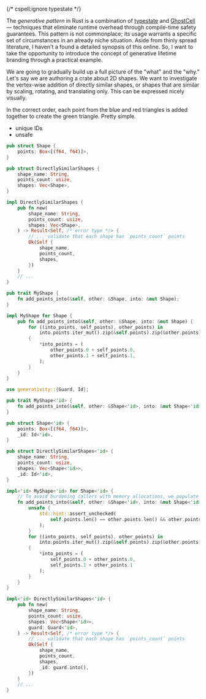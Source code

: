 {/* cspell:ignore typestate */}

The *generative pattern* in Rust is a combination of [typestate](https://cliffle.com/blog/rust-typestate/) and [GhostCell](https://plv.mpi-sws.org/rustbelt/ghostcell/) — techniques that eliminate runtime overhead through compile-time safety guarantees. This pattern is not commonplace; its usage warrants a specific set of circumstances in an already niche situation. Aside from thinly spread literature, I haven't a found a detailed synopsis of this online. So, I want to take the opportunity to introduce the concept of generative lifetime branding through a practical example.

We are going to gradually build up a full picture of the "what" and the "why." Let's say we are authoring a crate about 2D shapes. We want to investigate the vertex-wise addition of directly similar shapes, or shapes that are similar by scaling, rotating, and translating only. This can be expressed nicely visually.

<ContentImage src={vertexAdditionExample} width={800} alt="" />

In the correct order, each point from the blue and red triangles is added together to create the green triangle. Pretty simple.

- unique IDs
- unsafe

```rust
pub struct Shape {
    points: Box<[(f64, f64)]>,
}

pub struct DirectlySimilarShapes {
    shape_name: String,
    points_count: usize,
    shapes: Vec<Shape>,
}

impl DirectlySimilarShapes {
    pub fn new(
        shape_name: String,
        points_count: usize,
        shapes: Vec<Shape>,
    ) -> Result<Self, /* error type */> {
        // ... validate that each shape has `points_count` points
        Ok(Self {
            shape_name,
            points_count,
            shapes,
        })
    }
    // ...
}
```

```rust
pub trait MyShape {
    fn add_points_into(&self, other: &Shape, into: &mut Shape);
}

impl MyShape for Shape {
    pub fn add_points_into(&self, other: &Shape, into: &mut Shape) {
        for ((into_points, self_points), other_points) in
            into.points.iter_mut().zip(&self.points).zip(&other.points)
        {
            *into_points = (
                other_points.0 + self_points.0,
                other_points.1 + self_points.1,
            );
        }
    }
}
```

```rust
use generativity::{Guard, Id};

pub trait MyShape<'id> {
    fn add_points_into(&self, other: &Shape<'id>, into: &mut Shape<'id>);
}

pub struct Shape<'id> {
    points: Box<[(f64, f64)]>,
    _id: Id<'id>,
}

pub struct DirectlySimilarShapes<'id> {
    shape_name: String,
    points_count: usize,
    shapes: Vec<Shape<'id>>,
    _id: Id<'id>,
}

impl<'id> MyShape<'id> for Shape<'id> {
    // To avoid burdening callers with memory allocations, we populate a mutable reference.
    fn add_points_into(&self, other: &Shape<'id>, into: &mut Shape<'id>) {
        unsafe {
            std::hint::assert_unchecked(
                self.points.len() == other.points.len() && other.points.len() == into.points.len(),
            );
        }
        for ((into_points, self_points), other_points) in
            into.points.iter_mut().zip(&self.points).zip(&other.points)
        {
            *into_points = (
                self_points.0 + other_points.0,
                self_points.1 + other_points.1
            );
        }
    }
}

impl<'id> DirectlySimilarShapes<'id> {
    pub fn new(
        shape_name: String,
        points_count: usize,
        shapes: Vec<Shape<'id>>,
        guard: Guard<'id>,
    ) -> Result<Self, /* error type */> {
        // ... validate that each shape has `points_count` points
        Ok(Self {
            shape_name,
            points_count,
            shapes,
            _id: guard.into(),
        })
    }
    // ...
}
```
